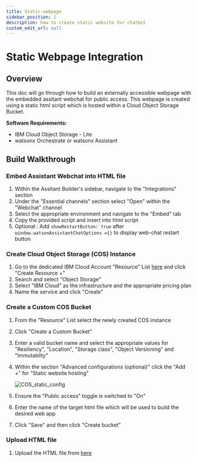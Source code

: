 ```yaml
---
title: Static-webpage
sidebar_position: 1
description: how to create static website for chatbot
custom_edit_url: null
---
```


# Static Webpage Integration

## Overview
<div style={{ borderBottom: '1px solid #000', marginTop: '20px', marginBottom: '20px' }}></div>

This doc will go through how to build an externally accessible webpage with the embedded assitant webchat for public access. This webpage is created using a static html script which is hosted within a Cloud Object Storage Bucket.

**Software Requirements:**
* IBM Cloud Object Storage - Lite
* watsonx Orchestrate or watsonx Assistant

## Build Walkthrough
<div style={{ borderBottom: '1px solid #000', marginTop: '20px', marginBottom: '20px' }}></div>

### Embed Assistant Webchat into HTML file
1. Within the Assitant Builder's sidebar, navigate to the "Integrations" section
2. Under the "Essential channels" section select "Open" within the "Webchat" channel
3. Select the appropriate environment and navigate to the "Embed" tab
4. Copy the provided script and insert into html script
5. Optional : Add ```showRestartButton: true``` after ```window.watsonAssistantChatOptions ={}``` to display web-chat restart button

### Create Cloud Object Storage (COS) Instance
1. Go to the dedicated IBM Cloud Account "Resource" List [here](https://cloud.ibm.com/resources) and click "Create Resource +"
2. Search and select "Object Storage"
3. Select "IBM Cloud" as the infrastructure and the appropriate pricing plan
4. Name the service and click "Create"

### Create a Custom COS Bucket
1. From the "Resource" List select the newly created COS instance
2. Click "Create a Custom Bucket"
3. Enter a valid bucket name and select the appropriate values for "Resiliency", "Location", "Storage class", "Object Versioning" and "Immutablity"
4. Within the section "Advanced configurations (optional)" click the "Add +" for "Static website hosting"

    ![COS_static_config](../../../static/img/COS_static_config.png)
5. Ensure the "Public access" toggle is switched to "On"
6. Enter the name of the target html file which will be used to build the desired web app
7. Click "Save" and then click "Create bucket"

### **Upload HTML file**
1. Upload the HTML file from [here](#embed-assistant-webchat-into-html-file)